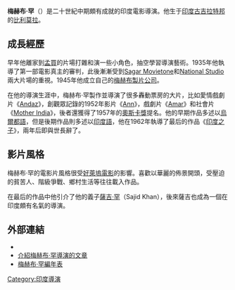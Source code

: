 '''梅赫布·罕'''（{{bd|1907年|9月9日|1964年|5月28日|catIdx=K}}）是二十世紀中期頗有成就的印度電影導演。他生于[[印度|印度]][[古吉拉特邦|古吉拉特邦]]的[[比利莫拉|比利莫拉]]。

==成長經歷==
早年他離家到[[孟買|孟買]]的片場打雜和演一些小角色，抽空學習導演藝術。1935年他執導了第一部電影真主的審判，此後漸漸受到[[Sagar_Movietone|Sagar Movietone]]和[[National_Studio|National Studio]]兩大片場的重視。1945年他成立自己的[[梅赫布製片公司|梅赫布製片公司]]。

在他的導演生涯中，梅赫布·罕製作並導演了很多轟動票房的大片，比如愛情戲劇片《[[Andaz|Andaz]]》，創觀眾記錄的1952年影片《[[Ann|Ann]]{{dn|date=11月 2021}}》，戲劇片《[[Amar|Amar]]》和社會片《[[Mother_India|Mother India]]》，後者還獲得了1957年的[[奧斯卡|奧斯卡獎]]提名。他的早期作品多述以[[烏爾都語|烏爾都語]]，但是後期作品則多述以[[印度語|印度語]]，他在1962年執導了最后的作品《[[印度之子|印度之子]]》，兩年后即與世長辭了。

==影片風格==

梅赫布·罕的電影片風格很受[[好萊塢|好萊塢電影]]的影響。喜歡以華麗的佈景開頭，受壓迫的貧苦人、階級爭戰、鄉村生活等往往載入作品。

在最后的作品中他引介了他的義子[[薩吉·罕|薩吉·罕]]（Sajid Khan），後來薩吉也成為一個在印度頗有名氣的導演。

==外部連結==
* {{imdb name|id=0006371|name=梅赫布·罕（Mehboob Khan）}}
* [https://web.archive.org/web/20070927213353/http://www.spicevienna.org/showPerson.php?p=929 介紹梅赫布·罕導演的文章]
* [http://www.upperstall.com/people/mehboob.html 梅赫布·罕編年表] {{Wayback|url=http://www.upperstall.com/people/mehboob.html |date=20071029182833 }}

{{Authority control}}
[[Category:印度導演|Category:印度導演]]